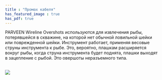 ```yaml
---
title : "Промах кабеля"
has_featured_image : true
has_pdf: true
---
```


PARVEEN Wireline Overshots используются для извлечения рыбы, потерявшейся в скважине, на которой нет обычной ловильной шейки или поврежденной шейки. Инструмент работает, применяя весовые струны инструмента к рыбе. Это, вероятно, плашкам расширяется вокруг рыбы, когда струна инструмента будет поднята, плашки выходят в зацепление с рыбой. Это овершоты неразъемного типа.

<br />
<Image src={image} />